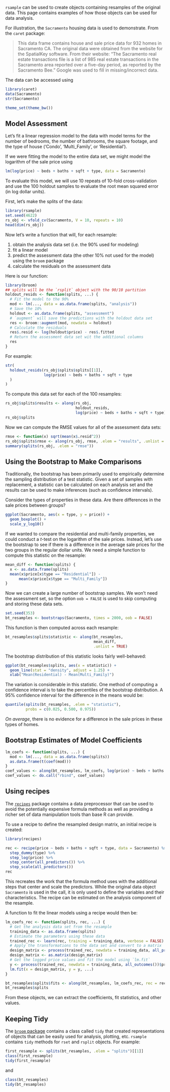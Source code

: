 
`rsample` can be used to create objects containing resamples of the original data. This page contains examples of how those objects can be used for data analysis. 

For illustration, the `Sacramento` housing data is used to demonstrate. From the `caret` package:

> This data frame contains house and sale price data for 932 homes in Sacramento CA. The original data were obtained from the website for the SpatialKey software. From their website: "The Sacramento real estate transactions file is a list of 985 real estate transactions in the Sacramento area reported over a five-day period, as reported by the Sacramento Bee." Google was used to fill in missing/incorrect data.

The data can be accessed using 

```r
library(caret)
data(Sacramento)
str(Sacramento)
```
```r
theme_set(theme_bw())
```
## Model Assessment

Let's fit a linear regression model to the data with model terms for the number of bedrooms, the number of bathrooms, the square footage, and the type of house ('Condo', 'Multi_Family', or 'Residential'). 

If we were fitting the model to the entire data set, we might model the logarithm of the sale price using
```r
lm(log(price) ~ beds + baths + sqft + type, data = Sacramento)
```
To evaluate this model, we will use 10 repeats of 10-fold cross-validation and use the 100 holdout samples to evaluate the root mean squared error (in log dollar units). 

First, let's make the splits of the data:
```r
library(rsample)
set.seed(4622)
rs_obj <- vfold_cv(Sacramento, V = 10, repeats = 10)
head(dim(rs_obj))
```
Now let's write a function that will, for each resample:

1. obtain the analysis data set (i.e. the 90% used for modeling)
1. fit a linear model
1. predict the assessment data (the other 10% not used for the model) using the `broom` package
1. calculate the residuals on the assessment data

Here is our function:

```r
library(broom)
## splits will be the `rsplit` object with the 90/10 partition
holdout_resids <- function(splits, ...) {
  # Fit the model to the 90%
  mod <- lm(..., data = as.data.frame(splits, "analysis"))
  # Save the 10%
  holdout <- as.data.frame(splits, "assessment")
  # `augment` will save the predictions with the holdout data set
  res <- broom::augment(mod, newdata = holdout)
  # Calculate the residuals
  res$.resid <- log(holdout$price) - res$.fitted
  # Return the assessment data set wit the additional columns
  res
}
```

For example: 

```r
str(
  holdout_resids(rs_obj$splits$splits[[1]], 
                 log(price) ~ beds + baths + sqft + type
  )
)
```

To compute this data set for each of the 100 resamples: 

```r
rs_obj$splits$results <- along(rs_obj, 
                               holdout_resids, 
                               log(price) ~ beds + baths + sqft + type)
rs_obj$splits
```

Now we can compute the RMSE values for all of the assessment data sets: 

```r
rmse <- function(x) sqrt(mean(x$.resid^2))
rs_obj$splits$rmse <- along(rs_obj, rmse, .elem = "results", .unlist = TRUE)
summary(splits(rs_obj, .elem = "rmse"))
```

## Using the Bootstrap to Make Comparisons

Traditionally, the bootstrap has been primarily used to empirically determine the sampling distribution of a test statistic. Given a set of samples with replacement, a statistic can be calculated on each analysis set and the results can be used to make inferences (such as confidence intervals).

Consider the types of properties in these data. Are there differences in the sale prices between groups? 

```r
ggplot(Sacramento, aes(x = type, y = price)) + 
  geom_boxplot() + 
  scale_y_log10()
```

If we wanted to compare the residential and multi-family properties, we could conduct a _t_-test on the logarithm of the sale prices. Instead, let's use the bootstrap to see if there is a difference in the average sale prices for the two groups in the regular dollar units. We need a simple function to compute this statistic on the resample:

```r
mean_diff <- function(splits) {
  x <- as.data.frame(splits)
  mean(x$price[x$type == "Residential"]) - 
      mean(x$price[x$type == "Multi_Family"])     
}
```

Now we can create a large number of bootstrap samples. We won't need the assessment set, so the option `oob = FALSE` is used to skip computing and storing these data sets. 

```r
set.seed(353)
bt_resamples <- bootstraps(Sacramento, times = 2000, oob = FALSE)
```

This function is then computed across each resample:

```r
bt_resamples$splits$statistic <- along(bt_resamples, 
                                       mean_diff, 
                                       .unlist = TRUE)
```

The bootstrap distribution of this statistic looks fairly well-behaved: 

```r
ggplot(bt_resamples$splits, aes(x = statistic)) + 
  geom_line(stat = "density", adjust = 1.25) + 
  xlab("Mean(Residential) - Mean(Multi_Family)")
```

The variation is considerable in this statistic. One method of computing a confidence interval is to take the percentiles of the bootstrap distribution. A 95% confidence interval for the difference in the means would be:

```r
quantile(splits(bt_resamples, .elem = "statistic"), 
         probs = c(0.025, 0.500, 0.975))
```
_On average_, there is no evidence for a difference in the sale prices in these types of homes. 

## Bootstrap Estimates of Model Coefficients

```r
lm_coefs <- function(splits, ...) {
  mod <- lm(..., data = as.data.frame(splits))
  as.data.frame(t(coef(mod)))
}
coef_values <- along(bt_resamples, lm_coefs, log(price) ~ beds + baths + sqft + type)
coef_values <- do.call("rbind", coef_values)
```

## Using recipes

The [`recipes`](https://topepo.github.io/recipes/) package contains a data preprocessor that can be used to avoid the potentially expensive formula methods as well as providing a richer set of data manipulation tools than base R can provide. 

To use a recipe to define the resampled design matrix, an initial recipe is created: 
```r
library(recipes)

rec <- recipe(price ~ beds + baths + sqft + type, data = Sacramento) %>%
  step_dummy(type) %>%
  step_log(price) %>%
  step_center(all_predictors()) %>%
  step_scale(all_predictors())
rec
```
This recreates the work that the formula method uses with the additional steps that center and scale the predictors. While the original data object `Sacramento` is used in the call, it is only used to define the variables and their characteristics. The recipe can be estimated on the analysis component of the resample. 

A function to fit the linear models using a recipe would then be:

```r
lm_coefs_rec <- function(splits, rec, ...) {
  # Get the analysis data set from the resample
  training_data <- as.data.frame(splits)
  # Estimate the parameters using these data
  trained_rec <- learn(rec, training = training_data, verbose = FALSE)
  # Apply the transformations to the data set and convert to a matrix
  design_matrix <- process(trained_rec, newdata = training_data, all_predictors())
  design_matrix <- as.matrix(design_matrix)
  # Get the logged price values and fit the model using `lm.fit`
  y <- process(trained_rec, newdata = training_data, all_outcomes())$price
  lm.fit(x = design_matrix, y = y, ...)
}

bt_resamples$splits$fits <- along(bt_resamples, lm_coefs_rec, rec = rec)
bt_resamples$splits
```
From these objects, we can extract the coefficients, fit statistics, and other values.

## Keeping Tidy

The [`broom` package](https://cran.r-project.org/package=broom) contains a class called `tidy` that created representations of objects that can be easily used for analysis, plotting, etc. `rsample` contains `tidy` methods for `rset` and `rsplit` objects. For example: 

```r
first_resample <- splits(bt_resamples, .elem = "splits")[[1]]
class(first_resample)
tidy(first_resample)
```

and

```r
class(bt_resamples)
tidy(bt_resamples)
```


